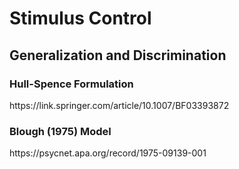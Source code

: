 # Stimulus Control

## Generalization and Discrimination
### Hull-Spence Formulation
https://link.springer.com/article/10.1007/BF03393872

### Blough (1975) Model
https://psycnet.apa.org/record/1975-09139-001
